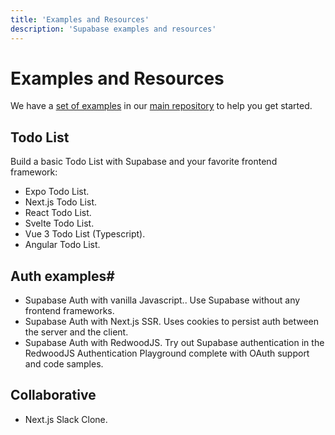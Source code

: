 ```yaml
---
title: 'Examples and Resources'
description: 'Supabase examples and resources'
---
```


# Examples and Resources

We have a [set of examples](https://github.com/supabase/supabase/tree/master/examples) in our [main repository](https://github.com/supabase/supabase) to help you get started.

## Todo List

Build a basic Todo List with Supabase and your favorite frontend framework:

- Expo Todo List.
- Next.js Todo List.
- React Todo List.
- Svelte Todo List.
- Vue 3 Todo List (Typescript).
- Angular Todo List.

## Auth examples#

- Supabase Auth with vanilla Javascript.. Use Supabase without any frontend frameworks.
- Supabase Auth with Next.js SSR. Uses cookies to persist auth between the server and the client.
- Supabase Auth with RedwoodJS. Try out Supabase authentication in the RedwoodJS Authentication Playground complete with OAuth support and code samples.

## Collaborative

- Next.js Slack Clone.
